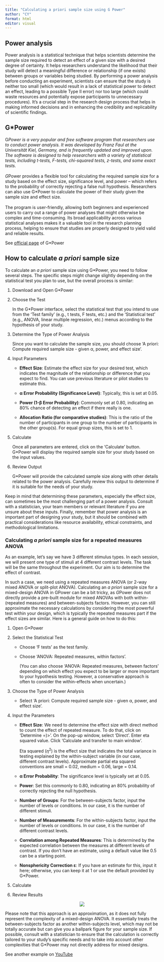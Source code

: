 ---
title: "Calculating a priori sample size using G Power"
author: "CY"
format: html
editor: visual
---

## Power analysis

Power analysis is a statistical technique that helps scientists determine the sample size required to detect an effect of a given size with a desired degree of certainty. It helps researchers understand the likelihood that their study will detect a meaningful difference or relationship (if one exists) between groups or variables being studied. By performing a power analysis before conducting an experiment, scientists can ensure that the study is neither too small (which would result in a lack of statistical power to detect an effect, leading to a possible Type II error) nor too large (which could waste resources and potentially expose participants to unnecessary procedures). It's a crucial step in the research design process that helps in making informed decisions and in enhancing the credibility and replicability of scientific findings.

## G\*Power

G*Power is a very popular and free software program that researchers use to conduct power analysis. It was developed by Franz Faul at the Universität Kiel, Germany, and is frequently updated and improved upon. The software is designed to help researchers with a variety of statistical tests, including t-tests, F-tests, chi-squared tests, z-tests, and some exact tests.\
\
G*Power provides a flexible tool for calculating the required sample size for a study based on the effect size, significance level, and power – which refers to the probability of correctly rejecting a false null hypothesis. Researchers can also use G\*Power to calculate the power of their study given the sample size and effect size.\
\
The program is user-friendly, allowing both beginners and experienced users to carry out a range of power analyses that might otherwise be complex and time-consuming. Its broad applicability across various statistical analyses makes it a valuable tool in the research planning process, helping to ensure that studies are properly designed to yield valid and reliable results.

See [official page](https://www.psychologie.hhu.de/arbeitsgruppen/allgemeine-psychologie-und-arbeitspsychologie/gpower) of G\*Power

## How to calculate *a priori* sample size

To calculate an *a priori* sample size using G\*Power, you need to follow several steps. The specific steps might change slightly depending on the statistical test you plan to use, but the overall process is similar:

1.  Download and Open G\*Power

2.  Choose the Test

    In the G\*Power interface, select the statistical test that you intend to use from the 'Test family' (e.g., t tests, F tests, etc.) and the 'Statistical test' (e.g., ANOVA, linear multiple regression, etc.) menus according to the hypothesis of your study.

3.  Determine the Type of Power Analysis

    Since you want to calculate the sample size, you should choose 'A priori: Compute required sample size - given α, power, and effect size'.

4.  Input Parameters

    -   **Effect Size**: Estimate the effect size for your desired test, which indicates the magnitude of the relationship or difference that you expect to find. You can use previous literature or pilot studies to estimate this.

    -   **α Error Probability (Significance Level)**: Typically, this is set at 0.05.

    -   **Power (1-β Error Probability)**: Commonly set at 0.80, indicating an 80% chance of detecting an effect if there really is one.

    -   **Allocation Ratio (for comparative studies)**: This is the ratio of the number of participants in one group to the number of participants in the other group(s). For equal group sizes, this is set to 1.

5.  Calculate

    Once all parameters are entered, click on the 'Calculate' button. G\*Power will display the required sample size for your study based on the input values.

6.  Review Output

    G\*Power will provide the calculated sample size along with other details related to the power analysis. Carefully review this output to determine if it is suitable for the needs of your study.

Keep in mind that determining these parameters, especially the effect size, can sometimes be the most challenging part of a power analysis. Consult with a statistician, your team members or relevant literature if you are unsure about these inputs. Finally, remember that power analysis is an important part of designing your study, but it should be combined with practical considerations like resource availability, ethical constraints, and methodological limitations.

### Calculating *a priori* sample size for a repeated measures ANOVA

As an example, let's say we have 3 different stimulus types. In each session, we will present one type of stimuli at 4 different contrast levels. The task will be the same throughout the experiment. Our aim is to determine the effect of contrast.

In such a case, we need using a repeated measures ANOVA (or 2-way mixed ANOVA or split-plot ANOVA). Calculating an *a priori* sample size for a mixed-design ANOVA in GPower can be a bit tricky, as *G*Power does not directly provide a pre-built module for mixed ANOVAs with both within- (repeated measures) and between-subjects factors. However, you can still approximate the necessary calculations by considering the most powerful test within your design, which is typically the repeated measures part if the effect sizes are similar. Here is a general guide on how to do this:

1.  Open G\*Power

2.  Select the Statistical Test

    -   Choose 'F tests' as the test family.

    -   Choose 'ANOVA: Repeated measures, within factors'.

        (You can also choose 'ANOVA: Repeated measures, between factors' depending on which effect you expect to be larger or more important to your hypothesis testing. However, a conservative approach is often to consider the within-effects when uncertain.)

3.  Choose the Type of Power Analysis

    -   Select 'A priori: Compute required sample size - given α, power, and effect size'.

4.  Input the Parameters

    -   **Effect Size**: We need to determine the effect size with direct method to count the effect of repeated measure. To do that, click on 'Determine =)\>'. On the pop-up window, select 'Direct'. Enter eta squared value. Click 'Calculate and transfer to main window'.

        Eta squared ($\eta^{2}$) is the effect size that indicates the total variance in testing explained by the within-subject variable (in our case, different contrast levels). Approximate partial eta squared conventions are small = 0.02, medium = 0.06, large = 0.14.

    -   **α Error Probability**: The significance level is typically set at 0.05.

    -   **Power**: Set this commonly to 0.80, indicating an 80% probability of correctly rejecting the null hypothesis.

    -   **Number of Groups**: For the between-subjects factor, input the number of levels or conditions. In our case, it is the number of different stimuli.

    -   **Number of Measurements**: For the within-subjects factor, input the number of levels or conditions. In our case, it is the number of different contrast levels.

    -   **Correlation among Repeated Measures**: This is determined by the expected correlation between the measures at different levels of contrast. If you don't have an estimate, using a default value like 0.5 can be a starting point.

    -   **Nonsphericity Correction ε**: If you have an estimate for this, input it here; otherwise, you can keep it at 1 or use the default provided by G\*Power.

5.  Calculate

6.  Review Results

<center> 

![](./gpower_example.png)

</center>

Please note that this approach is an approximation, as it does not fully represent the complexity of a mixed-design ANOVA. It essentially treats the between-subjects factor as another within-subjects level, which may not be totally accurate but can give you a ballpark figure for your sample size. If possible, consult with a statistician to ensure that the calculation is correctly tailored to your study's specific needs and to take into account other complexities that G\*Power may not directly address for mixed designs.

See another example on [YouTube](https://www.youtube.com/watch?v=NRha9ZEYfI0)
